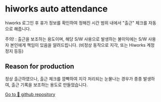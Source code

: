 # hiworks auto attendance

hiworks 로그인 후 휴가 정보를 확인하여 정해진 시간 범위 내에서 "출근" 체크를 자동으로 해줍니다.

주의! : 출근을 보조하는 용도이며, 해당 S/W 사용으로 발생하는 불이익에는 S/W 사용자 본인에게 책임이 있음을 알려드립니다. (비정상 동작으로 지각, 또는 Hiworks 계정 정지 등등)

## Reason for production

정상 출근하였으나, 출근 체크를 깜빡하여 지각 처리되는 눈물나는 경우가 종종 발생하여, 출근 기록을 보조하는 용도로 만들었습니다.

[Go to 🚀 github repository](https://github.com/mainmethod0126/hiworks-auto-attendance)
